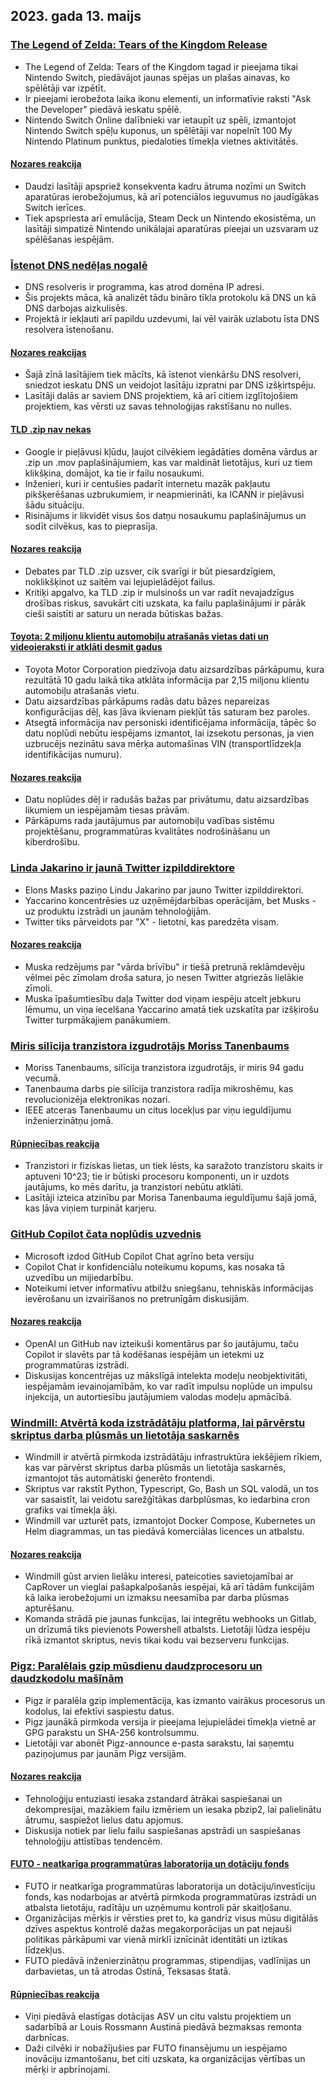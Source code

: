 

<CallToAction />

<Steps>

## 2023. gada 13. maijs

### [The Legend of Zelda: Tears of the Kingdom Release](https://www.zelda.com/tears-of-the-kingdom/)

- The Legend of Zelda: Tears of the Kingdom tagad ir pieejama tikai Nintendo Switch, piedāvājot jaunas spējas un plašas ainavas, ko spēlētāji var izpētīt.
- Ir pieejami ierobežota laika ikonu elementi, un informatīvie raksti "Ask the Developer" piedāvā ieskatu spēlē.
- Nintendo Switch Online dalībnieki var ietaupīt uz spēli, izmantojot Nintendo Switch spēļu kuponus, un spēlētāji var nopelnīt 100 My Nintendo Platinum punktus, piedaloties tīmekļa vietnes aktivitātēs.

#### [Nozares reakcija](http://news.ycombinator.com/item?id=35912318)

- Daudzi lasītāji apspriež konsekventa kadru ātruma nozīmi un Switch aparatūras ierobežojumus, kā arī potenciālos ieguvumus no jaudīgākas Switch ierīces.
- Tiek apspriesta arī emulācija, Steam Deck un Nintendo ekosistēma, un lasītāji simpatizē Nintendo unikālajai aparatūras pieejai un uzsvaram uz spēlēšanas iespējām.

### [Īstenot DNS nedēļas nogalē](https://implement-dns.wizardzines.com/)

- DNS resolveris ir programma, kas atrod domēna IP adresi.
- Šis projekts māca, kā analizēt tādu bināro tīkla protokolu kā DNS un kā DNS darbojas aizkulisēs.
- Projektā ir iekļauti arī papildu uzdevumi, lai vēl vairāk uzlabotu īsta DNS resolvera īstenošanu.

#### [Nozares reakcijas](http://news.ycombinator.com/item?id=35916064)

- Šajā zīnā lasītājiem tiek mācīts, kā īstenot vienkāršu DNS resolveri, sniedzot ieskatu DNS un veidojot lasītāju izpratni par DNS izšķirtspēju.
- Lasītāji dalās ar saviem DNS projektiem, kā arī citiem izglītojošiem projektiem, kas vērsti uz savas tehnoloģijas rakstīšanu no nulles.

#### [TLD .zip nav nekas](https://financialstatement.zip/)

- Google ir pieļāvusi kļūdu, ļaujot cilvēkiem iegādāties domēna vārdus ar .zip un .mov paplašinājumiem, kas var maldināt lietotājus, kuri uz tiem klikšķina, domājot, ka tie ir failu nosaukumi.
- Inženieri, kuri ir centušies padarīt internetu mazāk pakļautu pikšķerēšanas uzbrukumiem, ir neapmierināti, ka ICANN ir pieļāvusi šādu situāciju.
- Risinājums ir likvidēt visus šos datņu nosaukumu paplašinājumus un sodīt cilvēkus, kas to pieprasīja.

#### [Nozares reakcija](http://news.ycombinator.com/item?id=35920336)

- Debates par TLD .zip uzsver, cik svarīgi ir būt piesardzīgiem, noklikšķinot uz saitēm vai lejupielādējot failus.
- Kritiķi apgalvo, ka TLD .zip ir mulsinošs un var radīt nevajadzīgus drošības riskus, savukārt citi uzskata, ka failu paplašinājumi ir pārāk cieši saistīti ar saturu un nerada būtiskas bažas.

#### [Toyota: 2 miljonu klientu automobiļu atrašanās vietas dati un videoieraksti ir atklāti desmit gadus](https://www.bleepingcomputer.com/news/security/toyota-car-location-data-of-2-million-customers-exposed-for-ten-years/)

- Toyota Motor Corporation piedzīvoja datu aizsardzības pārkāpumu, kura rezultātā 10 gadu laikā tika atklāta informācija par 2,15 miljonu klientu automobiļu atrašanās vietu.
- Datu aizsardzības pārkāpums radās datu bāzes nepareizas konfigurācijas dēļ, kas ļāva ikvienam piekļūt tās saturam bez paroles.
- Atsegtā informācija nav personiski identificējama informācija, tāpēc šo datu noplūdi nebūtu iespējams izmantot, lai izsekotu personas, ja vien uzbrucējs nezinātu sava mērķa automašīnas VIN (transportlīdzekļa identifikācijas numuru).

#### [Nozares reakcija](http://news.ycombinator.com/item?id=35919133)

- Datu noplūdes dēļ ir radušās bažas par privātumu, datu aizsardzības likumiem un iespējamām tiesas prāvām.
- Pārkāpums rada jautājumus par automobiļu vadības sistēmu projektēšanu, programmatūras kvalitātes nodrošināšanu un kiberdrošību.

### [Linda Jakarino ir jaunā Twitter izpilddirektore](https://twitter.com/elonmusk/status/1657050349608501249)

- Elons Masks paziņo Lindu Jakarino par jauno Twitter izpilddirektori.
- Yaccarino koncentrēsies uz uzņēmējdarbības operācijām, bet Musks - uz produktu izstrādi un jaunām tehnoloģijām.
- Twitter tiks pārveidots par "X" - lietotni, kas paredzēta visam.

#### [Nozares reakcija](http://news.ycombinator.com/item?id=35917912)

- Muska redzējums par "vārda brīvību" ir tiešā pretrunā reklāmdevēju vēlmei pēc zīmolam droša satura, jo nesen Twitter atgriezās lielākie zīmoli.
- Muska īpašumtiesību daļa Twitter dod viņam iespēju atcelt jebkuru lēmumu, un viņa iecelšana Yaccarino amatā tiek uzskatīta par izšķirošu Twitter turpmākajiem panākumiem.

### [Miris silīcija tranzistora izgudrotājs Moriss Tanenbaums](https://spectrum.ieee.org/in-memoriam-may-2023)

- Moriss Tanenbaums, silīcija tranzistora izgudrotājs, ir miris 94 gadu vecumā.
- Tanenbauma darbs pie silīcija tranzistora radīja mikroshēmu, kas revolucionizēja elektronikas nozari.
- IEEE atceras Tanenbaumu un citus locekļus par viņu ieguldījumu inženierzinātņu jomā.

#### [Rūpniecības reakcija](http://news.ycombinator.com/item?id=35920261)

- Tranzistori ir fiziskas lietas, un tiek lēsts, ka saražoto tranzistoru skaits ir aptuveni 10^23; tie ir būtiski procesoru komponenti, un ir uzdots jautājums, ko mēs darītu, ja tranzistori nebūtu atklāti.
- Lasītāji izteica atzinību par Morisa Tanenbauma ieguldījumu šajā jomā, kas ļāva viņiem turpināt karjeru.

### [GitHub Copilot čata noplūdis uzvednis](https://twitter.com/marvinvonhagen/status/1657060506371346432)

- Microsoft izdod GitHub Copilot Chat agrīno beta versiju
- Copilot Chat ir konfidenciālu noteikumu kopums, kas nosaka tā uzvedību un mijiedarbību.
- Noteikumi ietver informatīvu atbilžu sniegšanu, tehniskās informācijas ievērošanu un izvairīšanos no pretrunīgām diskusijām.

#### [Nozares reakcija](http://news.ycombinator.com/item?id=35921375)

- OpenAI un GitHub nav izteikuši komentārus par šo jautājumu, taču Copilot ir slavēts par tā kodēšanas iespējām un ietekmi uz programmatūras izstrādi.
- Diskusijas koncentrējas uz mākslīgā intelekta modeļu neobjektivitāti, iespējamām ievainojamībām, ko var radīt impulsu noplūde un impulsu injekcija, un autortiesību jautājumiem valodas modeļu apmācībā.

### [Windmill: Atvērtā koda izstrādātāju platforma, lai pārvērstu skriptus darba plūsmās un lietotāja saskarnēs](https://github.com/windmill-labs/windmill)

- Windmill ir atvērtā pirmkoda izstrādātāju infrastruktūra iekšējiem rīkiem, kas var pārvērst skriptus darba plūsmās un lietotāja saskarnēs, izmantojot tās automātiski ģenerēto frontendi.
- Skriptus var rakstīt Python, Typescript, Go, Bash un SQL valodā, un tos var sasaistīt, lai veidotu sarežģītākas darbplūsmas, ko iedarbina cron grafiks vai tīmekļa āķi.
- Windmill var uzturēt pats, izmantojot Docker Compose, Kubernetes un Helm diagrammas, un tas piedāvā komerciālas licences un atbalstu.

#### [Nozares reakcija](http://news.ycombinator.com/item?id=35920082)

- Windmill gūst arvien lielāku interesi, pateicoties savietojamībai ar CapRover un vieglai pašapkalpošanās iespējai, kā arī tādām funkcijām kā laika ierobežojumi un izmaksu neesamība par darba plūsmas apturēšanu.
- Komanda strādā pie jaunas funkcijas, lai integrētu webhooks un Gitlab, un drīzumā tiks pievienots Powershell atbalsts. Lietotāji lūdza iespēju rīkā izmantot skriptus, nevis tikai kodu vai bezserveru funkcijas.

### [Pigz: Paralēlais gzip mūsdienu daudzprocesoru un daudzkodolu mašīnām](https://zlib.net/pigz/)

- Pigz ir paralēla gzip implementācija, kas izmanto vairākus procesorus un kodolus, lai efektīvi saspiestu datus.
- Pigz jaunākā pirmkoda versija ir pieejama lejupielādei tīmekļa vietnē ar GPG parakstu un SHA-256 kontrolsummu.
- Lietotāji var abonēt Pigz-announce e-pasta sarakstu, lai saņemtu paziņojumus par jaunām Pigz versijām.

#### [Nozares reakcija](http://news.ycombinator.com/item?id=35914447)

- Tehnoloģiju entuziasti iesaka zstandard ātrākai saspiešanai un dekompresijai, mazākiem failu izmēriem un iesaka pbzip2, lai palielinātu ātrumu, saspiežot lielus datu apjomus.
- Diskusija notiek par lielu failu saspiešanas apstrādi un saspiešanas tehnoloģiju attīstības tendencēm.

#### [FUTO - neatkarīga programmatūras laboratorija un dotāciju fonds](https://futo.org/)

- FUTO ir neatkarīga programmatūras laboratorija un dotāciju/investīciju fonds, kas nodarbojas ar atvērtā pirmkoda programmatūras izstrādi un atbalsta lietotāju, radītāju un uzņēmumu kontroli pār skaitļošanu.
- Organizācijas mērķis ir vērsties pret to, ka gandrīz visus mūsu digitālās dzīves aspektus kontrolē dažas megakorporācijas un pat nejauši politikas pārkāpumi var vienā mirklī iznīcināt identitāti un iztikas līdzekļus.
- FUTO piedāvā inženierzinātņu programmas, stipendijas, vadlīnijas un darbavietas, un tā atrodas Ostinā, Teksasas štatā.

#### [Rūpniecības reakcija](http://news.ycombinator.com/item?id=35911406)

- Viņi piedāvā elastīgas dotācijas ASV un citu valstu projektiem un sadarbībā ar Louis Rossmann Austinā piedāvā bezmaksas remonta darbnīcas.
- Daži cilvēki ir nobažījušies par FUTO finansējumu un iespējamo inovāciju izmantošanu, bet citi uzskata, ka organizācijas vērtības un mērķi ir apbrīnojami.

</Steps>
